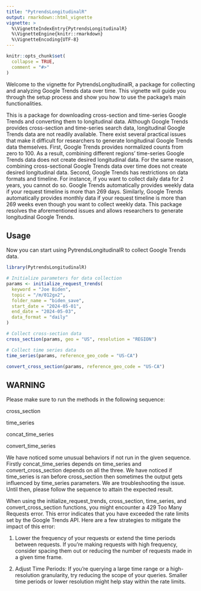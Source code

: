 ```yaml
---
title: "PytrendsLongitudinalR"
output: rmarkdown::html_vignette
vignette: >
  %\VignetteIndexEntry{PytrendsLongitudinalR}
  %\VignetteEngine{knitr::rmarkdown}
  %\VignetteEncoding{UTF-8}
---
```


```r
knitr::opts_chunk$set(
  collapse = TRUE,
  comment = "#>"
)
```


Welcome to the vignette for PytrendsLongitudinalR, a package for collecting and analyzing Google Trends data over time. This vignette will guide you through the setup process and show you how to use the package's main functionalities.

This is a package for downloading cross-section and time-series Google Trends and converting them to longitudinal data.
Although Google Trends provides cross-section and time-series search data, longitudinal Google Trends data are not readily available. There exist several practical issues that make it difficult for researchers to generate longitudinal Google Trends data themselves. First, Google Trends provides normalized counts from zero to 100. As a result, combining different regions' time-series Google Trends data does not create desired longitudinal data. For the same reason, combining cross-sectional Google Trends data over time does not create desired longitudinal data. Second, Google Trends has restrictions on data formats and timeline. For instance, if you want to collect daily data for 2 years, you cannot do so. Google Trends automatically provides weekly data if your request timeline is more than 269 days. Similarly, Google Trends automatically provides monthly data if your request timeline is more than 269 weeks even though you want to collect weekly data.
This package resolves the aforementioned issues and allows researchers to generate longitudinal Google Trends.


## Usage

Now you can start using PytrendsLongitudinalR to collect Google Trends data.
```r
library(PytrendsLongitudinalR)

# Initialize parameters for data collection
params <- initialize_request_trends(
  keyword = "Joe Biden",
  topic = "/m/012gx2",
  folder_name = "biden_save",
  start_date = "2024-05-01",
  end_date = "2024-05-03",
  data_format = "daily"
)

# Collect cross-section data
cross_section(params, geo = "US", resolution = "REGION")

# Collect time series data
time_series(params, reference_geo_code = "US-CA")

convert_cross_section(params, reference_geo_code = "US-CA")
```

## WARNING
Please make sure to run the methods in the following sequence:

cross_section

time_series

concat_time_series

convert_time_series

We have noticed some unusual behaviors if not run in the given sequence. Firstly concat_time_series depends on time_series and convert_cross_section depends on all the three. We have noticed if time_series is ran before cross_section then sometimes the output gets influenced by time_series parameters. We are troubleshooting the issue. Until then, please follow the sequence to attain the expected result.


When using the initialize_request_trends, cross_section, time_series, and convert_cross_section functions, you might encounter a 429 Too Many Requests error. This error indicates that you have exceeded the rate limits set by the Google Trends API. 
Here are a few strategies to mitigate the impact of this error:

1) Lower the frequency of your requests or extend the time periods between requests. If you're making requests with high frequency, consider spacing them out or reducing the number of requests made in a given time frame.

2) Adjust Time Periods: If you're querying a large time range or a high-resolution granularity, try reducing the scope of your queries. Smaller time periods or lower resolution might help stay within the rate limits.
